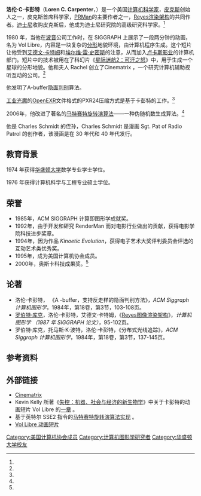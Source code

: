 {{Infobox scientist
| name                    = 洛伦·卡彭特<br />Loren C. Carpenter
| image                   = 
| image_width             = 
| caption                 = 
| birth_date              = {{birth date and age|1947|2|7}}
| birth_place             = [[美國|美國]][[密西根州|密西根州]]{{link-en|布賴頓 (密西根州)|Brighton, Michigan|布賴頓}}
| death_date              = 
| death_place             = 
| spouse                  = 
| residence               = 
| nationality             = {{USA}}
| ethnicity               = 
| field                   = [[计算机图形学|计算机图形学]]
| work_institution        = [[波音|波音]]<br />[[卢卡斯影业|卢卡斯影业]]<br />[[迪士尼|迪士尼]]<br />[[皮克斯|皮克斯]]
| alma_mater              = [[华盛顿大学|华盛顿大学]]
| doctoral_advisor        = 
| doctoral_students       = 
| known_for               = [[RenderMan|RenderMan]]<br />[[Reyes渲染架构|Reyes渲染架构]]<br />[[PRMan|PRMan]]<br />[[隐面判别|隐面判别]]算法
| author_abbreviation_bot = 
| author_abbreviation_zoo = 
| prizes                  = [[ACM|ACM]] [[SIGGRAPH|SIGGRAPH]] 成就奖（1985）<br />电影学院科技进步奖（1992）<br />[[奥斯卡科技成果奖|奥斯卡科技成果奖]]（2000）
| religion                = 
| footnotes               = 
}}

'''洛伦·C·卡彭特'''（'''Loren C. Carpenter'''，{{bd|1947年|2月7日|catIdx=Carpenter}}）是一个美国[[计算机科学家|计算机科学家]]，[[皮克斯|皮克斯]]创始人之一，皮克斯首席科学家，[[PRMan|PRMan]]的主要作者之一，[[Reyes渲染架构|Reyes渲染架构]]的共同作者。[[迪士尼|迪士尼]]收购皮克斯后，他成为迪士尼研究院的高级研究科学家。<ref name="disney"/>

1980 年，当他在[[波音|波音]]公司工作时，在 SIGGRAPH 上展示了一段两分钟的动画，名为 Vol Libre，内容是一块复杂的[[分形|分形]]地貌环境，由计算机程序生成。这个短片让他受到[[艾德文·卡特姆|艾德文·卡特姆]]和[[埃尔维·雷·史密斯|埃尔维·雷·史密斯]]的注意，从而加入[[卢卡斯影业|卢卡斯影业]]的计算机部门。短片中的技术被用在了科幻片《[[星际旅行II：可汗怒吼|星际迷航2：可汗之怒]]》中，用于生成一个星球的分形地貌。他和夫人 Rachel 创立了Cinematrix ，一个研究计算机辅助视听互动的公司。<ref name="cinematrix"/>

他发明了A-buffer[[隐面判别|隐面判别]]算法。

[[工业光魔|工业光魔]]的[[OpenEXR|OpenEXR]]文件格式的PXR24压缩方式是基于卡彭特的工作。<ref name="openexr"/>

2006年，他改进了著名的[[马特赛特旋转演算法|马特赛特旋转演算法]]——一种伪随机数生成算法。<ref name="matsumoto"/>

他是 Charles Schmidt 的侄孙，Charles Schmidt 是漫画 Sgt. Pat of Radio Patrol 的创作者，该漫画是在 30 年代和 40 年代发行。{{Citation needed|date=May 2011}}

==教育背景==
1974 年获得[[华盛顿大学|华盛顿大学]]数学专业学士学位。

1976 年获得计算机科学与工程专业硕士学位。

==荣誉==
* 1985年，ACM SIGGRAPH 计算即图形学成就奖。
* 1992年，由于开发和研究 RenderMan 而对电影行业做出的贡献，获得电影学院科技进步奖章。
* 1994年，因为作品 ''Kinoetic Evolution''，获得电子艺术大奖评判委员会评选的互动艺术类优秀奖。
* 1995年，成为美国计算机协会成员。
* 2000年，奥斯卡科技成果奖。<ref name="pixar_oscar"/>

==论著==
* 洛伦·卡彭特， 《A -buffer，支持反走样的隐面判别方法》，''ACM Siggraph 计算机图形学''，1984年，第18卷，第3节，103-108页。
* [[罗伯特·库克|罗伯特·库克]]，洛伦·卡彭特，艾德文·卡特姆，《[https://web.archive.org/web/20110903102728/http://graphics.pixar.com/library/Reyes/ Reyes图像渲染架构]》，''计算机图形学 （1987 年 SIGGRAPH 论文）''，95-102页。
* 罗伯特·库克，托马斯·K·波特，洛伦·卡彭特，《分布式光线追踪》，''ACM Siggraph 计算机图形学''，1984年，第18卷，第3节，137-145页。

==参考资料==

{{reflist|refs=

<ref name="disney">{{cite web
 |url         = http://disneyresearch.com/people/loren-carpenter.html
 |title       = Disney Research - People: Loren Carpenter
 |publisher   = Disney Research
 |deadurl     = yes
 |archiveurl  = https://web.archive.org/web/20110326150331/http://www.disneyresearch.com/people/loren-carpenter.html
 |archivedate = 2011-03-26
 |access-date = 2011-08-02
}}</ref>

<ref name="cinematrix">{{cite web
|url=http://www.cinematrix.com/founders.html
|title=Cinematrix Founders
|publisher=Cinematrix Inc.
|access-date=2011-08-02
|archive-date=2020-02-19
|archive-url=https://web.archive.org/web/20200219214953/http://www.cinematrix.com/founders.html
|dead-url=no
}}</ref>

<ref name="openexr">{{cite web
 |title        = Technical Introduction to OpenEXR
 |url          = http://www.openexr.com/TechnicalIntroduction.pdf
 |date         = 02/18/09
 |author       = Florian Kainz, Rod Bogart
 |publisher    = Industrial Light & Magic
 |access-date  = 2011-08-02
 |archive-url  = https://web.archive.org/web/20110717152538/http://www.openexr.com/TechnicalIntroduction.pdf
 |archive-date = 2011-07-17
 |dead-url     = yes
}}</ref>

<ref name="matsumoto">{{cite web
|url=http://www.math.sci.hiroshima-u.ac.jp/~m-mat/MT/VERSIONS/C-LANG/c-lang.html
|title=Mersenne Twister in C, C++, C#
|publisher=Professor Makoto Matsumoto, Department of Mathematics, [[Hiroshima_University|Hiroshima University]]
|access-date=2011-08-02
|archive-date=2019-12-24
|archive-url=https://web.archive.org/web/20191224121355/http://www.math.sci.hiroshima-u.ac.jp/~m-mat/MT/VERSIONS/C-LANG/c-lang.html
|dead-url=no
}}</ref>

<ref name="pixar_oscar">{{cite web
|1=
|url=http://www.pixar.com/companyinfo/press_box/news/20010305-70673.htm
|title=Pixar's Catmull, Carpenter and Cook Receive Academy Award Of Merit
|publisher=Pixar
|date=March 5, 2001
|access-date=2011-08-02
|archive-date=2012-03-18
|archive-url=https://web.archive.org/web/20120318214332/http://www.pixar.com/companyinfo/press_box/news/20010305-70673.htm
|dead-url=no
}}</ref>

}}

==外部链接==
*[http://www.cinematrix.com/ Cinematrix] {{Wayback|url=http://www.cinematrix.com/ |date=20210307004706 }}
*Kevin Kelly 所著《[[失控|失控：机器、社会与经济的新生物学]]》中关于卡彭特的动画短片 Vol Libre 的[http://www.kk.org/outofcontrol/ch2-b.html 一章] {{Wayback|url=http://www.kk.org/outofcontrol/ch2-b.html |date=20110805051309 }}。
*基于英特尔 SSE2 指令的[http://www.math.sci.hiroshima-u.ac.jp/~m-mat/MT/VERSIONS/C-LANG/cpp_sse2.zip 马特赛特旋转演算法实现] {{Wayback|url=http://www.math.sci.hiroshima-u.ac.jp/~m-mat/MT/VERSIONS/C-LANG/cpp_sse2.zip |date=20160602153847 }}。
*[http://vimeo.com/5810737 Vol Libre 动画短片] {{Wayback|url=http://vimeo.com/5810737 |date=20210108004330 }}

{{DEFAULTSORT:Carpenter, Loren}}
[[Category:美国计算机协会成员|Category:美国计算机协会成员]]
[[Category:计算机图形学研究者|Category:计算机图形学研究者]]
[[Category:华盛顿大学校友|Category:华盛顿大学校友]]